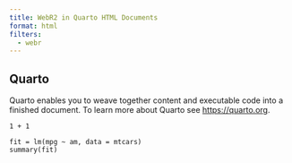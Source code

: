 ```yaml
---
title: WebR2 in Quarto HTML Documents
format: html
filters:
  - webr
---
```


## Quarto

Quarto enables you to weave together content and executable code into a finished document. To learn more about Quarto see <https://quarto.org>.

```webr
1 + 1
```



```webr
fit = lm(mpg ~ am, data = mtcars)
summary(fit)
```


